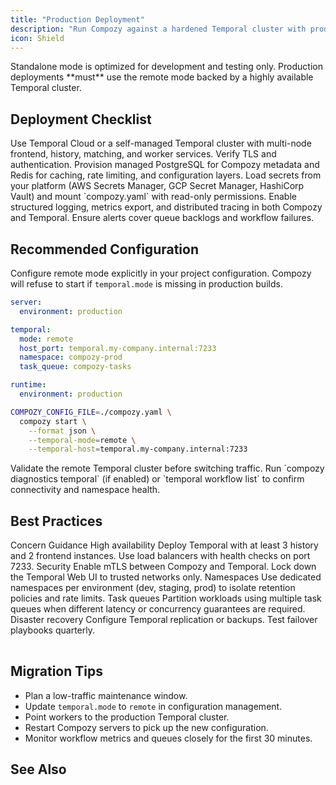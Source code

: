 ```yaml
---
title: "Production Deployment"
description: "Run Compozy against a hardened Temporal cluster with production guardrails and operational best practices."
icon: Shield
---
```


<Callout type="error">
Standalone mode is optimized for development and testing only. Production deployments **must** use the remote mode backed by a highly available Temporal cluster.
</Callout>

## Deployment Checklist

<List>
  <ListItem title="Managed Temporal" icon="Server">
    Use Temporal Cloud or a self-managed Temporal cluster with multi-node frontend, history, matching, and worker services. Verify TLS and authentication.
  </ListItem>
  <ListItem title="Durable Datastores" icon="Database">
    Provision managed PostgreSQL for Compozy metadata and Redis for caching, rate limiting, and configuration layers.
  </ListItem>
  <ListItem title="Secrets & Config" icon="Key">
    Load secrets from your platform (AWS Secrets Manager, GCP Secret Manager, HashiCorp Vault) and mount `compozy.yaml` with read-only permissions.
  </ListItem>
  <ListItem title="Observability" icon="Activity">
    Enable structured logging, metrics export, and distributed tracing in both Compozy and Temporal. Ensure alerts cover queue backlogs and workflow failures.
  </ListItem>
</List>

## Recommended Configuration

Configure remote mode explicitly in your project configuration. Compozy will refuse to start if `temporal.mode` is missing in production builds.

```yaml title="compozy.yaml"
server:
  environment: production

temporal:
  mode: remote
  host_port: temporal.my-company.internal:7233
  namespace: compozy-prod
  task_queue: compozy-tasks

runtime:
  environment: production
```

```bash title="Start with hardened settings"
COMPOZY_CONFIG_FILE=./compozy.yaml \
  compozy start \
    --format json \
    --temporal-mode=remote \
    --temporal-host=temporal.my-company.internal:7233
```

<Callout type="warning">
Validate the remote Temporal cluster before switching traffic. Run `compozy diagnostics temporal` (if enabled) or `temporal workflow list` to confirm connectivity and namespace health.
</Callout>

## Best Practices

<Table>
  <TableHeader>
    <TableRow>
      <TableHead>Concern</TableHead>
      <TableHead>Guidance</TableHead>
    </TableRow>
  </TableHeader>
  <TableBody>
    <TableRow>
      <TableCell>High availability</TableCell>
      <TableCell>Deploy Temporal with at least 3 history and 2 frontend instances. Use load balancers with health checks on port 7233.</TableCell>
    </TableRow>
    <TableRow>
      <TableCell>Security</TableCell>
      <TableCell>Enable mTLS between Compozy and Temporal. Lock down the Temporal Web UI to trusted networks only.</TableCell>
    </TableRow>
    <TableRow>
      <TableCell>Namespaces</TableCell>
      <TableCell>Use dedicated namespaces per environment (dev, staging, prod) to isolate retention policies and rate limits.</TableCell>
    </TableRow>
    <TableRow>
      <TableCell>Task queues</TableCell>
      <TableCell>Partition workloads using multiple task queues when different latency or concurrency guarantees are required.</TableCell>
    </TableRow>
    <TableRow>
      <TableCell>Disaster recovery</TableCell>
      <TableCell>Configure Temporal replication or backups. Test failover playbooks quarterly.</TableCell>
    </TableRow>
  </TableBody>
</Table>

## Migration Tips

- Plan a low-traffic maintenance window.
- Update `temporal.mode` to `remote` in configuration management.
- Point workers to the production Temporal cluster.
- Restart Compozy servers to pick up the new configuration.
- Monitor workflow metrics and queues closely for the first 30 minutes.

## See Also

<ReferenceCardList>
  <ReferenceCard
    title="Temporal Modes"
    description="Compare remote and standalone modes with migration steps"
    href="/docs/deployment/temporal-modes"
    icon="GitBranch"
  />
  <ReferenceCard
    title="Temporal Configuration"
    description="Field-by-field configuration reference"
    href="/docs/configuration/temporal"
    icon="Settings"
  />
  <ReferenceCard
    title="Temporal Troubleshooting"
    description="Resolve connection, performance, and port issues"
    href="/docs/troubleshooting/temporal"
    icon="LifeBuoy"
  />
</ReferenceCardList>
